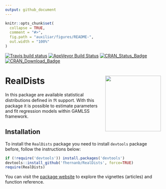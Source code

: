 ```yaml
---
output: github_document
---
```


<!-- README.md is generated from README.Rmd. Please edit that file -->

```r
knitr::opts_chunk$set(
  collapse = TRUE,
  comment = "#>",
  fig.path = "auxiliar/figures/README-",
  out.width = "100%"
)
```

[![Travis build status](https://travis-ci.org/fhernanb/RealDists.svg?branch=master)](https://travis-ci.org/fhernanb/RealDists)
[![AppVeyor Build Status](https://ci.appveyor.com/api/projects/status/github/fhernanb/RealDists?branch=master&svg=true)](https://ci.appveyor.com/project/fhernanb/RealDists)
[![CRAN\_Status\_Badge](http://www.r-pkg.org/badges/version-ago/RealDists)](https://cran.r-project.org/package=RealDists)
[![CRAN\_Download\_Badge](http://cranlogs.r-pkg.org/badges/RealDists)](https://cran.r-project.org/package=RealDists) 

# RealDists <img src="auxiliar/figures/logo.png" align="right" height="180" align="right"/>

In this package are available statistical distributions defined in $\Re$ support. With this package it is possible to estimate parameters and fit regression models within GAMLSS framework.

## Installation

To install the `RealDists` package you need to install `devtools` package before, follow the instructions below:

```r
if (!require('devtools')) install.packages('devtools')
devtools::install_github('fhernanb/RealDists', force=TRUE)
require(RealDists)
```
You can visit the [package website](https://fhernanb.github.io/RealDists/) to explore the vignettes (articles) and function reference. 

